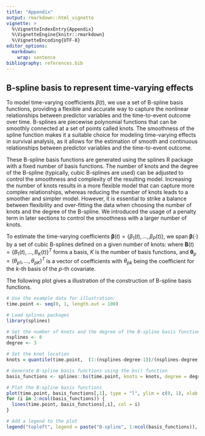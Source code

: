 ```yaml
---
title: "Appendix"
output: rmarkdown::html_vignette
vignette: >
  %\VignetteIndexEntry{Appendix}
  %\VignetteEngine{knitr::rmarkdown}
  %\VignetteEncoding{UTF-8}
editor_options: 
  markdown: 
    wrap: sentence
bibliography: references.bib
---
```





## B-spline basis to represent time-varying effects
To model time-varying coefficients $\beta(t)$, we use a set of B-spline basis functions, providing a flexible and accurate way to capture the nonlinear relationships between predictor variables and the time-to-event outcome over time. B-splines are piecewise polynomial functions that can be smoothly connected at a set of points called knots. The smoothness of the spline function makes it a suitable choice for modeling time-varying effects in survival analysis, as it allows for the estimation of smooth and continuous relationships between predictor variables and the time-to-event outcome.

These B-spline basis functions are generated using the splines R package with a fixed number of basis functions. The number of knots and the degree of the B-spline (typically, cubic B-splines are used) can be adjusted to control the smoothness and complexity of the resulting model. Increasing the number of knots results in a more flexible model that can capture more complex relationships, whereas reducing the number of knots leads to a smoother and simpler model. However, it is essential to strike a balance between flexibility and over-fitting the data when choosing the number of knots and the degree of the B-spline. We introduced the usage of a penalty term in later sections to control the smoothness with a larger number of knots.


To estimate the time-varying coefficients ${\boldsymbol\beta}(t)=\{\beta_{1}(t),\ldots, \beta_{P}(t)\}$, we span $\boldsymbol\beta(\cdot)$ by a set of cubic B-splines defined on a given number of knots: \begin{eqnarray}
   \beta_{p}(t)=\boldsymbol\theta_{p}^\top\boldsymbol{B}(t)=\sum_{k=1}^K \theta_{pk} B_k(t), ~~ p=1, \ldots, P,   \nonumber
\end{eqnarray} where $\boldsymbol{B} (t)=\{B_1(t), \ldots, B_K(t)\}^T$ forms a basis, $K$ is the number of basis functions, and $\boldsymbol\theta_{p}=(\theta_{p1}, \ldots, \theta_{pK})^T$ is a vector of coefficients with $\theta_{pk}$ being the coefficient for the $k$-th basis of the $p$-th covariate.

The following plot gives a illustration of the construction of B-spline basis functions. 
```r
# Use the example data for illustration:
time.point <- seq(0, 1, length.out = 100)

# Load splines packages
library(splines)

# Set the number of knots and the degree of the B-spline basis functions
nsplines <- 8
degree <- 3

# Set the knot location 
knots = quantile(time.point,  (1:(nsplines-degree-1))/(nsplines-degree))

# Generate B-spline basis functions using the bs() function
basis_functions <- splines::bs(time.point, knots = knots, degree = degree, intercept=T)

# Plot the B-spline basis functions
plot(time.point, basis_functions[,1], type = "l", ylim = c(0, 1), xlab = "Time", ylab = "B-spline basis functions", main = "B-spline basis functions with degree = 3")
for (i in 2:ncol(basis_functions)) {
  lines(time.point, basis_functions[,i], col = i)
}

# Add a legend to the plot
legend("topleft", legend = paste("B-spline", 1:ncol(basis_functions)), col = 1:ncol(basis_functions), lty = 1, cex = 0.7)
```